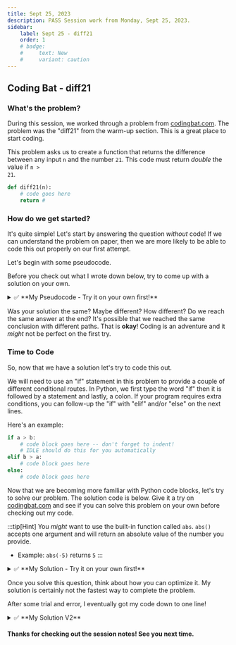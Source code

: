 ```yaml
---
title: Sept 25, 2023
description: PASS Session work from Monday, Sept 25, 2023.
sidebar:
    label: Sept 25 - diff21
    order: 1
    # badge:
    #     text: New
    #     variant: caution
---
```

## Coding Bat - diff21
### What's the problem?

During this session, we worked through a problem from [codingbat.com](https://codingbat.com/python). 
The problem was the "diff21" from the warm-up section. This is a great place to 
start coding.

This problem asks us to create a function that returns the difference between any input <code>n</code>
and the number <code>21</code>. This code must return *double* the value if <code>n > 21</code>.

```python
def diff21(n):
    # code goes here
    return #
```
### How do we get started?

It's quite simple! Let's start by answering the question *without* code! If we can understand the problem on paper, 
then we are more likely to be able to code this out properly on our first attempt. 

Let's begin with some pseudocode. 

Before you check out what I wrote down below, try to come up with a solution on your own. 


<details>
<summary>✅ **My Pseudocode - Try it on your own first!**</summary>
```python
    # IF a NUMBER is LESS THAN OR EQUAL TO 21 
    #   then RETURN 21 minus the NUMBER
    # ELSE IF a NUMBER is GREATER THAN 21 
    #   then RETURN 21 minus the NUMBER multiplied by 2
```
</details>


Was your solution the same? Maybe different? How different? Do we reach the same answer at the end? It's 
possible that we reached the same conclusion with different paths. That is **okay**! Coding is an
adventure and it *might* not be perfect on the first try. 

### Time to Code

So, now that we have a solution let's try to code this out. 

We will need to use an "if" statement in this problem to provide a couple of different conditional routes.
In Python, we first type the word "if" then it is followed by a statement and lastly, a colon. If your 
program requires extra conditions, you can follow-up the "if" with "elif" and/or "else" on the next lines.

Here's an example:

```python
if a > b:
    # code block goes here -- don't forget to indent! 
    # IDLE should do this for you automatically
elif b > a:
    # code block goes here
else:
    # code block goes here
```

Now that we are becoming more familiar with Python code blocks, let's try to solve our problem. The solution
code is below. Give it a try on [codingbat.com](https://codingbat.com/python) and see if you can solve this 
problem on your own before checking out my code.

:::tip[Hint]
You *might* want to use the built-in function called <code>abs</code>. 
<code>abs()</code> accepts one argument and will return an absolute value of the number you provide.
* Example: <code>abs(-5)</code> returns <code>5</code>
:::

<details>
<summary>✅ **My Solution - Try it on your own first!**</summary>
```python
def diff21(n):
    diff = 0
    if n <= 21:
        diff = abs(n - 21)
    else:
        diff = abs(n - 21) * 2
    return diff
```
</details>

Once you solve this question, think about how you can optimize it. My solution is certainly not the fastest way to 
complete the problem. 

After some trial and error, I eventually got my code down to one line! 

<details>
<summary>✅ **My Solution V2**</summary>
It's not pretty, but it gets the job done.
```python
def diff21(n):
    return abs(n - 21) if n <= 21 else abs(n - 21) * 2
```
</details>

#### Thanks for checking out the session notes! See you next time.